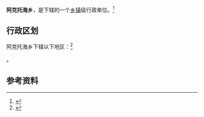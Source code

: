 {{中国乡级行政区|65/29/27/200/000}}

'''阿克托海乡'''，是{{PRC admin/fullname|65/29/27/200/000|3}}下辖的一个[[乡镇|乡镇]]级行政单位。<ref>{{PRC admin/ref sgc|{{PRC admin/parent|65/29/27/200/000}}}}</ref>

== 行政区划 ==

阿克托海乡下辖以下地区：<ref>{{PRC admin/ref sgc|65/29/27/200/000}}</ref>

{{PRC admin/children|65/29/27/200/000}}。

== 参考资料 ==

{{reflist}}

{{行政区划小作品}}
{{PRC admin/navcat|65/29/27/200/000}}